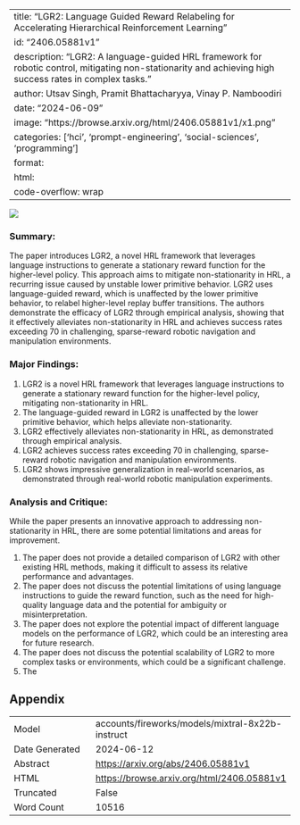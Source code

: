
---
title: "LGR2: Language Guided Reward Relabeling for Accelerating Hierarchical Reinforcement Learning"
id: "2406.05881v1"
description: "LGR2: A language-guided HRL framework for robotic control, mitigating non-stationarity and achieving high success rates in complex tasks."
author: Utsav Singh, Pramit Bhattacharyya, Vinay P. Namboodiri
date: "2024-06-09"
image: "https://browse.arxiv.org/html/2406.05881v1/x1.png"
categories: ['hci', 'prompt-engineering', 'social-sciences', 'programming']
format:
  html:
    code-overflow: wrap
---

![](https://browse.arxiv.org/html/2406.05881v1/x1.png)

### Summary:

The paper introduces LGR2, a novel HRL framework that leverages language instructions to generate a stationary reward function for the higher-level policy. This approach aims to mitigate non-stationarity in HRL, a recurring issue caused by unstable lower primitive behavior. LGR2 uses language-guided reward, which is unaffected by the lower primitive behavior, to relabel higher-level replay buffer transitions. The authors demonstrate the efficacy of LGR2 through empirical analysis, showing that it effectively alleviates non-stationarity in HRL and achieves success rates exceeding 70 in challenging, sparse-reward robotic navigation and manipulation environments.

### Major Findings:

1. LGR2 is a novel HRL framework that leverages language instructions to generate a stationary reward function for the higher-level policy, mitigating non-stationarity in HRL.
2. The language-guided reward in LGR2 is unaffected by the lower primitive behavior, which helps alleviate non-stationarity.
3. LGR2 effectively alleviates non-stationarity in HRL, as demonstrated through empirical analysis.
4. LGR2 achieves success rates exceeding 70 in challenging, sparse-reward robotic navigation and manipulation environments.
5. LGR2 shows impressive generalization in real-world scenarios, as demonstrated through real-world robotic manipulation experiments.

### Analysis and Critique:

While the paper presents an innovative approach to addressing non-stationarity in HRL, there are some potential limitations and areas for improvement.

1. The paper does not provide a detailed comparison of LGR2 with other existing HRL methods, making it difficult to assess its relative performance and advantages.
2. The paper does not discuss the potential limitations of using language instructions to guide the reward function, such as the need for high-quality language data and the potential for ambiguity or misinterpretation.
3. The paper does not explore the potential impact of different language models on the performance of LGR2, which could be an interesting area for future research.
4. The paper does not discuss the potential scalability of LGR2 to more complex tasks or environments, which could be a significant challenge.
5. The

## Appendix

|          |          |
|----------|----------|
| Model     | accounts/fireworks/models/mixtral-8x22b-instruct       |
| Date Generated     | 2024-06-12       |
| Abstract | [https://arxiv.org/abs/2406.05881v1](https://arxiv.org/abs/2406.05881v1)        |
| HTML     | [https://browse.arxiv.org/html/2406.05881v1](https://browse.arxiv.org/html/2406.05881v1)       |
| Truncated       | False       |
| Word Count       | 10516       |